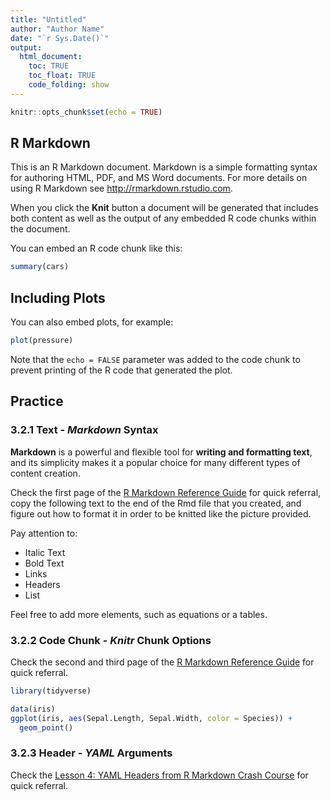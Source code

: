 ```yaml
---
title: "Untitled"
author: "Author Name"
date: "`r Sys.Date()`"
output: 
  html_document:
    toc: TRUE
    toc_float: TRUE
    code_folding: show
---
```


```r
knitr::opts_chunk$set(echo = TRUE)
```

## R Markdown

This is an R Markdown document. Markdown is a simple formatting syntax for authoring HTML, PDF, and MS Word documents. For more details on using R Markdown see <http://rmarkdown.rstudio.com>.

When you click the **Knit** button a document will be generated that includes both content as well as the output of any embedded R code chunks within the document. 

You can embed an R code chunk like this:

```r
summary(cars)
```

## Including Plots

You can also embed plots, for example:

```r
plot(pressure)
```

Note that the `echo = FALSE` parameter was added to the code chunk to prevent printing of the R code that generated the plot.

## Practice

### 3.2.1 Text - _Markdown_ Syntax
**Markdown** is a powerful and flexible tool for **writing and formatting text**, and its simplicity makes it a popular choice for many different types of content creation.

Check the first page of the [R Markdown Reference Guide](https://www.rstudio.com/wp-content/uploads/2015/03/rmarkdown-reference.pdf) for quick referral, copy the following text to the end of the Rmd file that you created, and figure out how to format it in order to be knitted like the picture provided.

Pay attention to: 

- Italic Text
- Bold Text
- Links
- Headers
- List

Feel free to add more elements, such as equations or a tables.

### 3.2.2 Code Chunk - _Knitr_ Chunk Options

Check the second and third page of the [R Markdown Reference Guide](https://www.rstudio.com/wp-content/uploads/2015/03/rmarkdown-reference.pdf) for quick referral.





```r
library(tidyverse)
```

```r
data(iris)
ggplot(iris, aes(Sepal.Length, Sepal.Width, color = Species)) +
  geom_point()
```




### 3.2.3 Header - _YAML_ Arguments

Check the [Lesson 4: YAML Headers from R Markdown Crash Course](https://zsmith27.github.io/rmarkdown_crash-course/lesson-4-yaml-headers.html) for quick referral.


